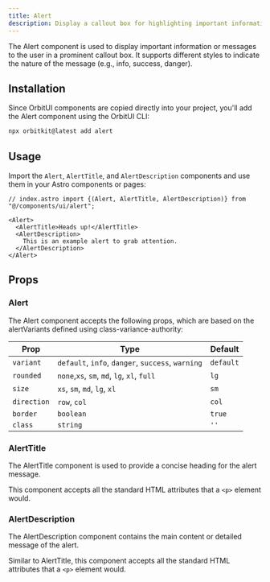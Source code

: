 ```yaml
---
title: Alert
description: Display a callout box for highlighting important information.
---
```


The Alert component is used to display important information or messages to the user in a prominent callout box. It supports different styles to indicate the nature of the message (e.g., info, success, danger).

## Installation

Since OrbitUI components are copied directly into your project, you'll add the Alert component using the OrbitUI CLI:

```bash
npx orbitkit@latest add alert
```

## Usage

Import the `Alert`, `AlertTitle`, and `AlertDescription` components and use them in your Astro components or pages:

```astro
// index.astro import {(Alert, AlertTitle, AlertDescription)} from "@/components/ui/alert";

<Alert>
  <AlertTitle>Heads up!</AlertTitle>
  <AlertDescription>
    This is an example alert to grab attention.
  </AlertDescription>
</Alert>
```

## Props

### Alert

The Alert component accepts the following props, which are based on the alertVariants defined using class-variance-authority:

| Prop        | Type                                              | Default   |
| ----------- | ------------------------------------------------- | --------- |
| `variant`   | `default`, `info`, `danger`, `success`, `warning` | `default` |
| `rounded`   | `none`,`xs`, `sm`, `md`, `lg`, `xl`, `full`       | `lg`      |
| `size`      | `xs`, `sm`, `md`, `lg`, `xl`                      | `sm`      |
| `direction` | `row`, `col`                                      | `col`     |
| `border`    | `boolean`                                         | `true`    |
| `class`     | `string`                                          | `''`      |

### AlertTitle

The AlertTitle component is used to provide a concise heading for the alert message.

This component accepts all the standard HTML attributes that a `<p>` element would.

### AlertDescription

The AlertDescription component contains the main content or detailed message of the alert.

Similar to AlertTitle, this component accepts all the standard HTML attributes that a `<p>` element would.
